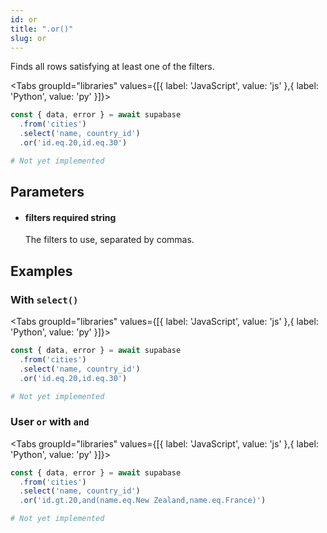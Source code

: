 ```yaml
---
id: or
title: ".or()"
slug: or
---
```



Finds all rows satisfying at least one of the filters.

<Tabs
  groupId="libraries"
  values={[{ label: 'JavaScript', value: 'js' },{ label: 'Python', value: 'py' }]}>

<TabItem value="js">

```js
const { data, error } = await supabase
  .from('cities')
  .select('name, country_id')
  .or('id.eq.20,id.eq.30')
```


</TabItem>
<TabItem value="py">

```py
# Not yet implemented
```


</TabItem>

</Tabs>

## Parameters


<ul className="method-list-group">
  
<li className="method-list-item">
  <h4 className="method-list-item-label">
    <span className="method-list-item-label-name">
      filters
    </span>
    <span className="method-list-item-label-badge required">
      required
    </span>
    <span className="method-list-item-validation">
      string
    </span>
  </h4>
  <div class="method-list-item-description">

The filters to use, separated by commas.
  
  </div>
  
</li>

</ul>














## Examples

### With `select()`



<Tabs
  groupId="libraries"
  values={[{ label: 'JavaScript', value: 'js' },{ label: 'Python', value: 'py' }]}>

<TabItem value="js">

```js
const { data, error } = await supabase
  .from('cities')
  .select('name, country_id')
  .or('id.eq.20,id.eq.30')
```


</TabItem>
<TabItem value="py">

```py
# Not yet implemented
```


</TabItem>

</Tabs>

### User `or` with `and`



<Tabs
  groupId="libraries"
  values={[{ label: 'JavaScript', value: 'js' },{ label: 'Python', value: 'py' }]}>

<TabItem value="js">

```js
const { data, error } = await supabase
  .from('cities')
  .select('name, country_id')
  .or('id.gt.20,and(name.eq.New Zealand,name.eq.France)')
```


</TabItem>
<TabItem value="py">

```py
# Not yet implemented
```


</TabItem>

</Tabs>